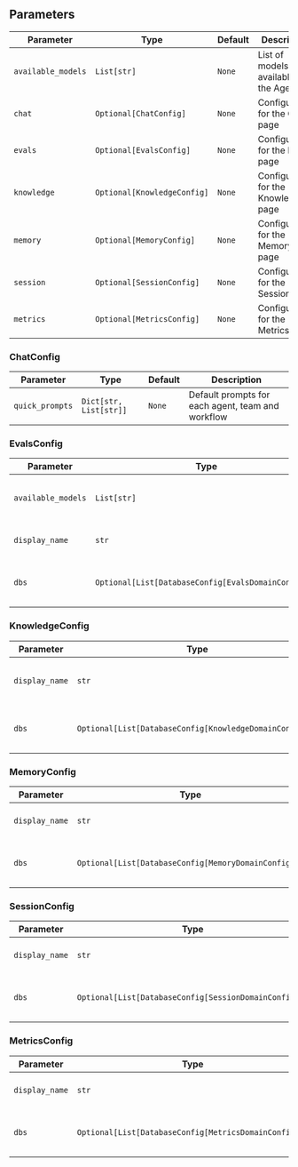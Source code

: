 ## Parameters

| Parameter | Type | Default | Description |
|-----------|------|---------|-------------|
| `available_models` | `List[str]` | `None` | List of models available in the AgentOS |
| `chat` | `Optional[ChatConfig]` | `None` | Configuration for the Chat page |
| `evals` | `Optional[EvalsConfig]` | `None` | Configuration for the Evals page |
| `knowledge` | `Optional[KnowledgeConfig]` | `None` | Configuration for the Knowledge page |
| `memory` | `Optional[MemoryConfig]` | `None` | Configuration for the Memory page |
| `session` | `Optional[SessionConfig]` | `None` | Configuration for the Session page |
| `metrics` | `Optional[MetricsConfig]` | `None` | Configuration for the Metrics page |


### ChatConfig

| Parameter | Type | Default | Description |
|-----------|------|---------|-------------|
| `quick_prompts` | `Dict[str, List[str]]` | `None` | Default prompts for each agent, team and workflow |

### EvalsConfig

| Parameter | Type | Default | Description |
|-----------|------|---------|-------------|
| `available_models` | `List[str]` | `None` | List of models available in the Evals page |
| `display_name` | `str` | `None` | Display name for the Evals page |
| `dbs` | `Optional[List[DatabaseConfig[EvalsDomainConfig]]]` | `None` | List of configurations for each database |

### KnowledgeConfig

| Parameter | Type | Default | Description |
|-----------|------|---------|-------------|
| `display_name` | `str` | `None` | Display name for the Knowledge page |
| `dbs` | `Optional[List[DatabaseConfig[KnowledgeDomainConfig]]]` | `None` | List of configurations for each database |

### MemoryConfig

| Parameter | Type | Default | Description |
|-----------|------|---------|-------------|
| `display_name` | `str` | `None` | Display name for the Memory page |
| `dbs` | `Optional[List[DatabaseConfig[MemoryDomainConfig]]]` | `None` | List of configurations for each database |

### SessionConfig

| Parameter | Type | Default | Description |
|-----------|------|---------|-------------|
| `display_name` | `str` | `None` | Display name for the Session page |
| `dbs` | `Optional[List[DatabaseConfig[SessionDomainConfig]]]` | `None` | List of configurations for each database |

### MetricsConfig

| Parameter | Type | Default | Description |
|-----------|------|---------|-------------|
| `display_name` | `str` | `None` | Display name for the Metrics page |
| `dbs` | `Optional[List[DatabaseConfig[MetricsDomainConfig]]]` | `None` | List of configurations for each database |